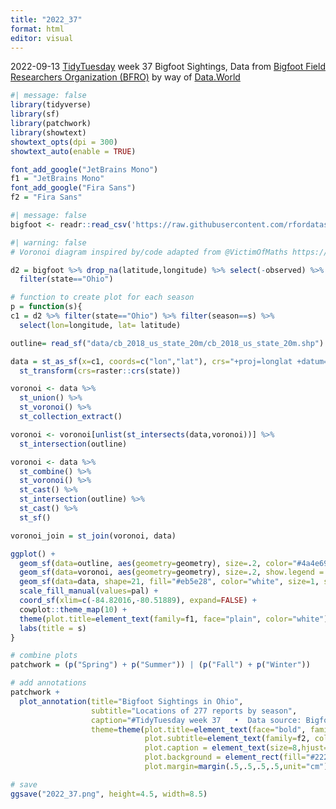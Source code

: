 ```yaml
---
title: "2022_37"
format: html
editor: visual
---
```


2022-09-13 [TidyTuesday](https://github.com/rfordatascience/tidytuesday) week 37 Bigfoot Sightings, Data from [Bigfoot Field Researchers Organization (BFRO)](https://data.world/timothyrenner/www.bfro.net) by way of [Data.World](https://data.world/timothyrenner/bfro-sightings-data)

```r
#| message: false
library(tidyverse)
library(sf)
library(patchwork)
library(showtext)
showtext_opts(dpi = 300)
showtext_auto(enable = TRUE)
```

```r
font_add_google("JetBrains Mono")
f1 = "JetBrains Mono"
font_add_google("Fira Sans")
f2 = "Fira Sans"
```

```r
#| message: false
bigfoot <- readr::read_csv('https://raw.githubusercontent.com/rfordatascience/tidytuesday/master/data/2022/2022-09-13/bfro_reports_geocoded.csv')
```

```r
#| warning: false
# Voronoi diagram inspired by/code adapted from @VictimOfMaths https://twitter.com/VictimOfMaths/status/1323627698141515776 and @_ansgar https://twitter.com/_ansgar/status/1556282682115497987

d2 = bigfoot %>% drop_na(latitude,longitude) %>% select(-observed) %>%
  filter(state=="Ohio") 

# function to create plot for each season
p = function(s){
c1 = d2 %>% filter(state=="Ohio") %>% filter(season==s) %>%
  select(lon=longitude, lat= latitude)

outline= read_sf("data/cb_2018_us_state_20m/cb_2018_us_state_20m.shp") %>% filter(NAME=="Ohio")

data = st_as_sf(x=c1, coords=c("lon","lat"), crs="+proj=longlat +datum=WGS84") %>%
  st_transform(crs=raster::crs(state))

voronoi <- data %>% 
  st_union() %>%
  st_voronoi() %>%
  st_collection_extract()

voronoi <- voronoi[unlist(st_intersects(data,voronoi))] %>%
  st_intersection(outline)

voronoi <- data %>% 
  st_combine() %>% 
  st_voronoi() %>% 
  st_cast() %>% 
  st_intersection(outline) %>%
  st_cast() %>% 
  st_sf()

voronoi_join = st_join(voronoi, data)

ggplot() +
  geom_sf(data=outline, aes(geometry=geometry), size=.2, color="#4a4e69") +
  geom_sf(data=voronoi, aes(geometry=geometry), size=.2, show.legend = FALSE, color="#4a4e69", alpha=.9, fill="white") +
  geom_sf(data=data, shape=21, fill="#eb5e28", color="white", size=1, stroke=.3) +
  scale_fill_manual(values=pal) +
  coord_sf(xlim=c(-84.82016,-80.51889), expand=FALSE) +
  cowplot::theme_map(10) +
  theme(plot.title=element_text(family=f1, face="plain", color="white")) +
  labs(title = s)
}

# combine plots 
patchwork = (p("Spring") + p("Summer")) | (p("Fall") + p("Winter"))

# add annotations
patchwork +
  plot_annotation(title="Bigfoot Sightings in Ohio",
                  subtitle="Locations of 277 reports by season",
                  caption="#TidyTuesday week 37   •  Data source: Bigfoot Field Researchers Organization (BFRO) by way of Data.World",
                  theme=theme(plot.title=element_text(face="bold", family=f1, color="white"),
                              plot.subtitle=element_text(family=f2, color="white", size=9.5),
                              plot.caption = element_text(size=8,hjust=0, color="grey95", family=f2),
                              plot.background = element_rect(fill="#22223b", color=NA),
                              plot.margin=margin(.5,.5,.5,.5,unit="cm")))

# save
ggsave("2022_37.png", height=4.5, width=8.5)

```
